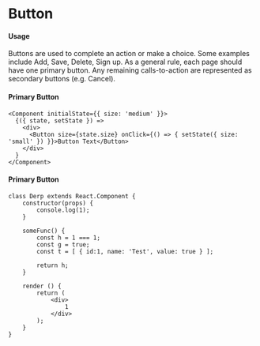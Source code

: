 # Button

#### Usage

Buttons are used to complete an action or make a choice. Some examples include Add, Save, Delete, Sign up. As a general
rule, each page should have one primary button. Any remaining calls-to-action are represented as secondary buttons
(e.g. Cancel). 

#### Primary Button
```tsx
<Component initialState={{ size: 'medium' }}>
  {({ state, setState }) => 
    <div>
      <Button size={state.size} onClick={() => { setState({ size: 'small' }) }}>Button Text</Button>
    </div>
  }
</Component>
```

#### Primary Button
```tsx
class Derp extends React.Component {
    constructor(props) {
        console.log(1);
    }
    
    someFunc() {
        const h = 1 === 1;
        const g = true;
        const t = [ { id:1, name: 'Test', value: true } ];
        
        return h;
    }

    render () {
        return (
            <div>
                1
            </div>
        );
    }
}
```
